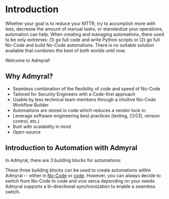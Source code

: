 
# Introduction

Whether your goal is to reduce your MTTR, try to accomplish more with less, decrease the amount of manual tasks, or standardize your operations, automation can help. When creating and managing automations, there used to be only extremes:
(1) go full code and write Python scripts or (2) go full No-Code and build No-Code automations.
There is no suitable solution available that combines the best of both worlds until now.

Welcome to Admyral!

## Why Admyral?

-   Seamless combination of the flexibility of code and speed of No-Code
-   Tailored for Security Engineers with a Code-first approach
-   Usable by less technical team members through a intuitive No-Code Workflow Builder
-   Automations are stored in code which reduces a vendor lock-in
-   Leverage software-engineering best practices (testing, CI/CD, version control, etc.)
-   Built with scalability in mind
-   Open-source

## Introduction to Automation with Admyral

In Admyral, there are 3 building blocks for automations:

<Cards>
	<Card
    	title="Pre-defined actions"
    	href="/pre_defined_actions"
        arrow
    />
    <Card
    	title="Integrations"
    	href="/integrations/integrations"
        arrow
    />
    <Card
    	title="Custom Actions"
    	href="/custom_actions"
        arrow
    />

</Cards>

These three building blocks can be used to create automations within Admyral -- either in [No-Code](/no_code_editor) or [code](/automation_as_code).
However, you can always decide to switch from No-Code to code and vice verca depending on your needs. Admyral supports a bi-directional synchronization to enable a seamless swtich.
